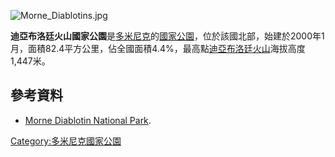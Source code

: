 {{Expand language|1=en|time=2021-02-19T16:30:15+00:00}}
[[Image:Morne_Diablotins.jpg|thumb]]
{{coord|15|30|N|61|24|W|dim:10000_region:DM|display=title}}

'''迪亞布洛廷火山國家公園'''是[[多米尼克|多米尼克]]的[[國家公園|國家公園]]，位於該國北部，始建於2000年1月，面積82.4平方公里，佔全國面積4.4%，最高點[[迪亞布洛廷火山|迪亞布洛廷火山]]海拔高度1,447米。

==參考資料==
* [http://www.birdlife.org/datazone/sitefactsheet.php?id=20862 Morne Diablotin National Park].

{{Dominica-geo-stub}}
[[Category:多米尼克國家公園|Category:多米尼克國家公園]]